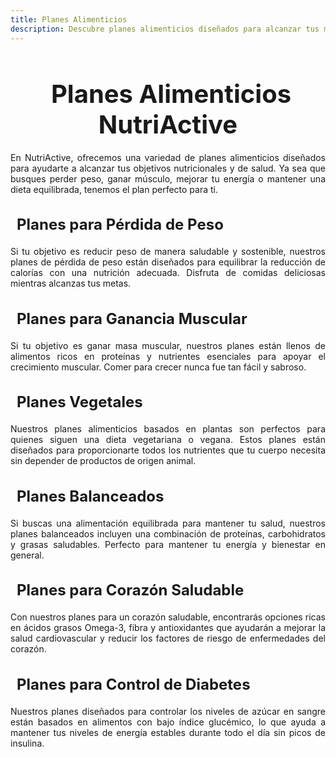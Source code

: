 ```yaml
---
title: Planes Alimenticios
description: Descubre planes alimenticios diseñados para alcanzar tus metas nutricionales.
---
```



<Head />

<main>
  <h1 style="font-size: 2.5rem; font-weight: bold; margin-bottom: 20px; text-align: center;">
    <i class="fas fa-apple-alt" style="color: #3498db; margin-right: 10px;"></i>
    Planes Alimenticios NutriActive
  </h1>

  <p style="text-align: justify;">
    En NutriActive, ofrecemos una variedad de planes alimenticios diseñados para ayudarte a alcanzar tus objetivos nutricionales y de salud. Ya sea que busques perder peso, ganar músculo, mejorar tu energía o mantener una dieta equilibrada, tenemos el plan perfecto para ti.
  </p>

  <h3 style="font-size: 1.5rem; font-weight: bold; margin-bottom: 20px; text-align: left;">
    <i class="fas fa-carrot" style="color: #e74c3c; margin-right: 10px;"></i> Planes para Pérdida de Peso
  </h3>
  <p style="text-align: justify;">
    Si tu objetivo es reducir peso de manera saludable y sostenible, nuestros planes de pérdida de peso están diseñados para equilibrar la reducción de calorías con una nutrición adecuada. Disfruta de comidas deliciosas mientras alcanzas tus metas.
  </p>

  <h3 style="font-size: 1.5rem; font-weight: bold; margin-bottom: 20px; text-align: left;">
    <i class="fas fa-dumbbell" style="color: #f39c12; margin-right: 10px;"></i> Planes para Ganancia Muscular
  </h3>
  <p style="text-align: justify;">
    Si tu objetivo es ganar masa muscular, nuestros planes están llenos de alimentos ricos en proteínas y nutrientes esenciales para apoyar el crecimiento muscular. Comer para crecer nunca fue tan fácil y sabroso.
  </p>

  <h3 style="font-size: 1.5rem; font-weight: bold; margin-bottom: 20px; text-align: left;">
    <i class="fas fa-leaf" style="color: #2ecc71; margin-right: 10px;"></i> Planes Vegetales
  </h3>
  <p style="text-align: justify;">
    Nuestros planes alimenticios basados en plantas son perfectos para quienes siguen una dieta vegetariana o vegana. Estos planes están diseñados para proporcionarte todos los nutrientes que tu cuerpo necesita sin depender de productos de origen animal.
  </p>

  <h3 style="font-size: 1.5rem; font-weight: bold; margin-bottom: 20px; text-align: left;">
    <i class="fas fa-utensils" style="color: #3498db; margin-right: 10px;"></i> Planes Balanceados
  </h3>
  <p style="text-align: justify;">
    Si buscas una alimentación equilibrada para mantener tu salud, nuestros planes balanceados incluyen una combinación de proteínas, carbohidratos y grasas saludables. Perfecto para mantener tu energía y bienestar en general.
  </p>

  <h3 style="font-size: 1.5rem; font-weight: bold; margin-bottom: 20px; text-align: left;">
    <i class="fas fa-heart" style="color: #e74c3c; margin-right: 10px;"></i> Planes para Corazón Saludable
  </h3>
  <p style="text-align: justify;">
    Con nuestros planes para un corazón saludable, encontrarás opciones ricas en ácidos grasos Omega-3, fibra y antioxidantes que ayudarán a mejorar la salud cardiovascular y reducir los factores de riesgo de enfermedades del corazón.
  </p>

  <h3 style="font-size: 1.5rem; font-weight: bold; margin-bottom: 20px; text-align: left;">
    <i class="fas fa-pills" style="color: #9b59b6; margin-right: 10px;"></i> Planes para Control de Diabetes
  </h3>
  <p style="text-align: justify;">
    Nuestros planes diseñados para controlar los niveles de azúcar en sangre están basados en alimentos con bajo índice glucémico, lo que ayuda a mantener tus niveles de energía estables durante todo el día sin picos de insulina.
  </p>

</main>
